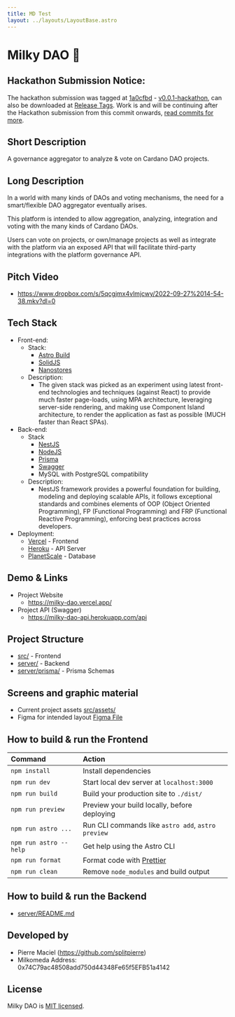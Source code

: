 ```yaml
---
title: MD Test
layout: ../layouts/LayoutBase.astro
---
```


# Milky DAO 🌌

## Hackathon Submission Notice:

The hackathon submission was tagged at [1a0cfbd](https://github.com/splitpierre/milky-dao/commit/1a0cfbde34ff5d755a5a00fc40a30bb96cb4c479) - [v0.0.1-hackathon](https://github.com/splitpierre/milky-dao/tree/v0.0.1-hackathon), can also be downloaded at [Release Tags](https://github.com/splitpierre/milky-dao/tags). Work is and will be continuing after the Hackathon submission from this commit onwards, [read commits for more](https://github.com/splitpierre/milky-dao/commits/main).

## Short Description

A governance aggregator to analyze & vote on Cardano DAO projects.

## Long Description

In a world with many kinds of DAOs and voting mechanisms, the need for a smart/flexible DAO aggregator eventually arises.

This platform is intended to allow aggregation, analyzing, integration and voting with the many kinds of Cardano DAOs.

Users can vote on projects, or own/manage projects as well as integrate with the platform via an exposed API that will facilitate third-party integrations with the platform governance API.

## Pitch Video

- https://www.dropbox.com/s/5qcgjmx4vlmjcwy/2022-09-27%2014-54-38.mkv?dl=0

## Tech Stack

- Front-end:
  - Stack:
    - [Astro Build](https://astro.build/)
    - [SolidJS](https://www.solidjs.com/)
    - [Nanostores](https://github.com/nanostores/nanostores)
  - Description:
    - The given stack was picked as an experiment using latest front-end technologies and techniques (against React) to provide much faster page-loads, using MPA architecture, leveraging server-side rendering, and making use Component Island architecture, to render the application as fast as possible (MUCH faster than React SPAs).
- Back-end:
  - Stack
    - [NestJS](https://docs.nestjs.com/)
    - [NodeJS](https://nodejs.dev/en/)
    - [Prisma](https://prisma.io/)
    - [Swagger](https://swagger.io/)
    - MySQL with PostgreSQL compatibility
  - Description:
    - NestJS framework provides a powerful foundation for building, modeling and deploying scalable APIs, it follows exceptional standards and combines elements of OOP (Object Oriented Programming), FP (Functional Programming) and FRP (Functional Reactive Programming), enforcing best practices across developers.
- Deployment:
  - [Vercel](https://vercel.com/) - Frontend
  - [Heroku](https://heroku.com/) - API Server
  - [PlanetScale](https://planetscale.com/) - Database

## Demo & Links

- Project Website
  - https://milky-dao.vercel.app/
- Project API (Swagger)
  - https://milky-dao-api.herokuapp.com/api

## Project Structure

- [src/](src/) - Frontend
- [server/](server/) - Backend
- [server/prisma/](server/prisma/) - Prisma Schemas

## Screens and graphic material

- Current project assets [src/assets/](src/assets/)
- Figma for intended layout [Figma File](https://www.figma.com/file/f0uA5u7FgFkaKVDadjUu7h/Milky-DAO?node-id=2%3A2)

## How to build & run the Frontend

| Command                | Action                                             |
| :--------------------- | :------------------------------------------------- |
| `npm install`          | Install dependencies                               |
| `npm run dev`          | Start local dev server at `localhost:3000`         |
| `npm run build`        | Build your production site to `./dist/`            |
| `npm run preview`      | Preview your build locally, before deploying       |
| `npm run astro ...`    | Run CLI commands like `astro add`, `astro preview` |
| `npm run astro --help` | Get help using the Astro CLI                       |
| `npm run format`       | Format code with [Prettier](https://prettier.io/)  |
| `npm run clean`        | Remove `node_modules` and build output             |

## How to build & run the Backend

- [server/README.md](server/README.md)

## Developed by

- Pierre Maciel (https://github.com/splitpierre)
- Milkomeda Address: 0x74C79ac48508add750d44348Fe65f5EFB51a4142

## License

Milky DAO is [MIT licensed](LICENSE).
